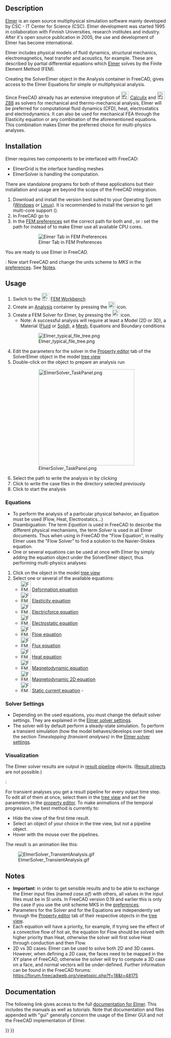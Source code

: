 <languages/>

{{Docnav
|[[FEM_SolverCalculixCcxtools|Solver CalculiX Standard]]
|[[FEM_SolverMystran|Solver Mystran]]
|[[FEM_Workbench|FEM]]
|IconL=FEM_SolverCalculixCcxtools.svg
|IconR=FEM_SolverMystran.svg
|IconC=Workbench_FEM.svg
}}

{{GuiCommand
|Name=FEM SolverElmer
|MenuLocation=Solver → Solver Elmer
|Workbenches=[[FEM_Workbench|FEM]]
|Shortcut={{KEY|S}} {{KEY|E}}
|SeeAlso=[[FEM_SolverElmer_SolverSettings|FEM SolverElmer SolverSettings]], [[FEM_SolverCalculixCcxtools|FEM Solver CalculixCxxtools]], [[FEM_SolverZ88|FEM Solver Z88]], [[FEM_tutorial|FEM tutorial]]
}}

==Description==

[https://www.elmerfem.org Elmer] is an open source multiphysical simulation software mainly developed by CSC - IT Center for Science (CSC). Elmer development was started 1995 in collaboration with Finnish Universities, research institutes and industry. After it's open source publication in 2005, the use and development of Elmer has become international.

Elmer includes physical models of fluid dynamics, structural mechanics, electromagnetics, heat transfer and acoustics, for example. These are described by partial differential equations which [https://www.csc.fi/web/elmer Elmer] solves by the Finite Element Method (FEM).

Creating the SolverElmer object in the Analysis container in FreeCAD, gives access to the Elmer Equations for simple or multiphysical analysis.

Since FreeCAD already has an extensive integration of [[Image:FEM_SolverCalculiX.svg|24px|link=FEM_SolverCalculixCcxtools]] [[FEM_SolverCalculixCcxtools|Calculix]] and [[Image:FEM_SolverZ88.svg|24px|link=FEM_SolverZ88]] [[FEM_SolverZ88|Z88]] as solvers for mechanical and thermo-mechanical analysis, Elmer will be preferred for computational fluid dynamics (CFD), heat, electrostatics and electrodynamics. It can also be used for mechanical FEA through the Elasticity equation or any combination of the aforementioned equations. This combination makes Elmer the preferred choice for multi-physics analyses.

==Installation==

Elmer requires two components to be interfaced with FreeCAD:
* ElmerGrid is the interface handling meshes
* ElmerSolver is handling the computation. 
There are standalone programs for both of these applications but their installation and usage are beyond the scope of the FreeCAD integration.

# Download and install the version best suited to your Operating System ([https://www.nic.funet.fi/pub/sci/physics/elmer/bin/windows/ Windows] or [https://www.nic.funet.fi/pub/sci/physics/elmer/bin/linux/Readme1st.txt Linux]). It is recommended to install the {{incode|mpi}} version to get multi-core support ({{Version|0.21}}).
# In FreeCAD go to {{MenuCommand|Edit → Preferences → FEM → Elmer}}
# In the [[FEM_Preferences#Elmer|FEM preferences]] set the correct path for both {{incode|ElmerGrid}} and {{incode|ElmerSolver}}, or {{VersionPlus|0.21}}: set the path for {{incode|ElmerSolver_mpi}} instead of {{incode|ElmerSolver}} to make Elmer use all available CPU cores.
#: [[Image:Preferences-ElmerPath.png|Elmer Tab in FEM Preferences]]
#: {{Caption|Elmer preferences dialog menu showing fields to locate important Elmer binaries on Windows OS}}

You are ready to use Elmer in FreeCAD.

{{VersionMinus|0.19}}: Now start FreeCAD and change the units scheme to ''MKS'' in the [[Preferences_Editor#Units|preferences]]. See [[#Notes|Notes]].

==Usage==

# Switch to the [[Image:Workbench_FEM.svg|24px]] [[FEM_Workbench|FEM Workbench]]
# Create an [[FEM_Analysis|Analysis]] container by pressing the [[Image:FEM_Analysis.svg|22px]] icon.
# Create a FEM Solver for Elmer, by pressing the [[Image:FEM_SolverElmer.svg|22px]] icon. 
#* Note: A successful analysis will require at least a Model (2D or 3D), a Material ([[FEM_MaterialFluid|Fluid]] or [[FEM_MaterialSolid|Solid]]), a [[FEM_MeshGmshFromShape|Mesh]], Equations and Boundary conditions 
#: [[Image:Elmer typical file tree.png]]
#: {{Caption|Example of a [[Tree_view|tree view]] once a Solver for Elmer is activated}}
# Edit the parameters for the solver in the [[Property_editor|Property editor]] {{Button|Data}} tab of the SolverElmer object in the model [[Tree_view|tree view]]
# Double-click on the {{KEY|[[Image:FEM_SolverElmer.svg|22px]] SolverElmer}} object to prepare an analysis run
#: [[Image:ElmerSolver TaskPanel.png|300px]]
#: {{Caption|Dialog box to run an Elmer analysis}}
# Select the path to write the analysis in by clicking {{Button|...}}
# Click {{Button|Write}} to write the case files in the directory selected previously
# Click {{Button|Run}} to start the analysis

===Equations===

* To perform the analysis of a particular physical behavior, an Equation must be used (Flow, Heat, Electrostatics...)
* Disambiguation: The term ''Equation'' is used in FreeCAD to describe the different physical mechanisms, the term ''Solver'' is used in all Elmer documents. Thus when using in FreeCAD the "Flow Equation", in reality Elmer uses the "Flow Solver" to find a solution to the Navier-Stokes equation.
* One or several equations can be used at once with Elmer by simply adding the equation object under the SolverElmer object, thus performing multi-physics analyses:

# Click on the {{KEY|[[Image:FEM_SolverElmer.svg|22px]] SolverElmer}} object in the model [[Tree_view|tree view]]
# Select one or several of the available equations:
#* [[Image:FEM_EquationDeformation.svg|32px]] [[FEM_EquationDeformation|Deformation equation]]
#* [[Image:FEM_EquationElasticity.svg|32px]] [[FEM_EquationElasticity|Elasticity equation]]
#* [[Image:FEM_EquationElectricforce.svg|32px]] [[FEM_EquationElectricforce|Electricforce equation]]
#* [[Image:FEM_EquationElectrostatic.svg|32px]] [[FEM_EquationElectrostatic|Electrostatic equation]]
#* [[Image:FEM_EquationFlow.svg|32px]] [[FEM_EquationFlow|Flow equation]]
#* [[Image:FEM_EquationFlux.svg|32px]] [[FEM_EquationFlux|Flux equation]]
#* [[Image:FEM_EquationHeat.svg|32px]] [[FEM_EquationHeat|Heat equation]]
#* [[Image:FEM_EquationMagnetodynamic.svg|32px]] [[FEM_EquationMagnetodynamic|Magnetodynamic equation]]
#* [[Image:FEM_EquationMagnetodynamic2D.svg|32px]] [[FEM_EquationMagnetodynamic2D|Magnetodynamic 2D equation]]
#* [[Image:FEM_EquationStaticCurrent.svg|32px]] [[FEM_EquationStaticCurrent|Static current equation]] - {{Version|1.1}}

===Solver Settings===

* Depending on the used equations, you must change the default solver settings. They are explained in the [[FEM_SolverElmer_SolverSettings|Elmer solver settings]].
* The solver will by default perform a steady-state simulation. To perform a transient simulation (how the model behaves/develops over time) see the section ''Timestepping (transient analyses)'' in the [[FEM_SolverElmer_SolverSettings#Timestepping_(transient_analyses)|Elmer solver settings]].

===Visualization===

The Elmer solver results are output in [[FEM_PostPipelineFromResult|result pipeline]] objects. ([[FEM_ResultShow|Result objects]] are not possible.)

{{Version|0.21}}:

For transient analyses you get a result pipeline for every output time step. To edit all of them at once, select them in the [[Tree_view|tree view]] and set the parameters in the [[property editor]].
To make animations of the temporal progression, the best method is currently to:
* Hide the view of the first time result.
* Select an object of your choice in the tree view, but not a pipeline object.
* Hover with the mouse over the pipelines.

The result is an animation like this:

[[Image:ElmerSolver_TransientAnalysis.gif]]

==Notes==

* '''Important''': in order to get sensible results and to be able to exchange the Elmer input files (named ''case.sif'') with others, all values in the input files must be in SI units. In FreeCAD version 0.19 and earlier this is only the case if you use the unit scheme MKS in the [[Preferences_Editor#Units|preferences]].
* Parameters for the Solver and for the Equations are independently set through the [[Property_editor|Property editor]] {{KEY|Data}} tab of their respective objects in the [[Tree_view|tree view]].
* Each equation will have a priority, for example, if trying see the effect of a convective flow of hot air, the equation for Flow should be solved with higher priority than Heat, otherwise the solver will first solve Heat through conduction and then Flow.
* 2D vs 3D cases: Elmer can be used to solve both 2D and 3D cases. However, when defining a 2D case, the faces need to be mapped in the XY plane of FreeCAD, otherwise the solver will try to compute a 3D case on a face, and normal vectors will be under-defined. Further information can be found in the FreeCAD forums: https://forum.freecadweb.org/viewtopic.php?f=18&t=48175

==Documentation==

The following link gives access to the full [https://www.nic.funet.fi/pub/sci/physics/elmer/doc/ documentation for Elmer]. This includes the manuals as well as tutorials. Note that documentation and files appended with "gui" generally concern the usage of the Elmer GUI and not the FreeCAD implementation of Elmer.


{{Docnav
|[[FEM_SolverCalculixCcxtools|Solver CalculiX Standard]]
|[[FEM_SolverMystran|Solver Mystran]]
|[[FEM_Workbench|FEM]]
|IconL=FEM_SolverCalculixCcxtools.svg
|IconR=FEM_SolverMystran.svg
|IconC=Workbench_FEM.svg
}}

{{FEM Tools navi{{#translation:}}}}
{{Userdocnavi{{#translation:}}}}